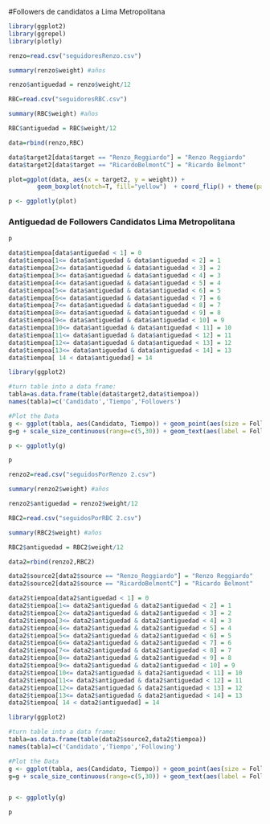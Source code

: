 
#Followers de candidatos a Lima Metropolitana

```r
library(ggplot2)
library(ggrepel)
library(plotly)
```

```r
renzo=read.csv("seguidoresRenzo.csv")
```

```r
summary(renzo$weight) #años
```

```r
renzo$antiguedad = renzo$weight/12
```


```r
RBC=read.csv("seguidoresRBC.csv")
```

```r
summary(RBC$weight) #años
```

```r
RBC$antiguedad = RBC$weight/12
```

```r
data=rbind(renzo,RBC)
```

```r
data$target2[data$target == "Renzo_Reggiardo"] = "Renzo Reggiardo"
data$target2[data$target == "RicardoBelmontC"] = "Ricardo Belmont"
```

```r
plot=ggplot(data, aes(x = target2, y = weight)) +
        geom_boxplot(notch=T, fill="yellow")  + coord_flip() + theme(panel.grid.minor = element_blank()) + ggtitle("") + ylab("Tiempo en Twitter (meses)") + xlab(NULL) 

p <- ggplotly(plot)
```

### Antiguedad de Followers Candidatos Lima Metropolitana

```r
p
```


```r
data$tiempoa[data$antiguedad < 1] = 0
data$tiempoa[1<= data$antiguedad & data$antiguedad < 2] = 1
data$tiempoa[2<= data$antiguedad & data$antiguedad < 3] = 2
data$tiempoa[3<= data$antiguedad & data$antiguedad < 4] = 3
data$tiempoa[4<= data$antiguedad & data$antiguedad < 5] = 4 
data$tiempoa[5<= data$antiguedad & data$antiguedad < 6] = 5 
data$tiempoa[6<= data$antiguedad & data$antiguedad < 7] = 6  
data$tiempoa[7<= data$antiguedad & data$antiguedad < 8] = 7  
data$tiempoa[8<= data$antiguedad & data$antiguedad < 9] = 8  
data$tiempoa[9<= data$antiguedad & data$antiguedad < 10] = 9 
data$tiempoa[10<= data$antiguedad & data$antiguedad < 11] = 10 
data$tiempoa[11<= data$antiguedad & data$antiguedad < 12] = 11 
data$tiempoa[12<= data$antiguedad & data$antiguedad < 13] = 12
data$tiempoa[13<= data$antiguedad & data$antiguedad < 14] = 13
data$tiempoa[ 14 < data$antiguedad] = 14
```


```r
library(ggplot2)                           

#turn table into a data frame:
tabla=as.data.frame(table(data$target2,data$tiempoa))
names(tabla)=c('Candidato','Tiempo','Followers')

#Plot the Data
g <- ggplot(tabla, aes(Candidato, Tiempo)) + geom_point(aes(size = Followers), colour = "green") +  xlab("") + ylab("") +theme(legend.position="none")
g=g + scale_size_continuous(range=c(5,30)) + geom_text(aes(label = Followers)) + theme(panel.grid.minor = element_blank()) + ylab("Tiempo en Twitter (years)") +ggtitle("Tiempo en Twitter de Followers")

p <- ggplotly(g)
```

```r
p
```



```r
renzo2=read.csv("seguidosPorRenzo 2.csv")
```

```r
summary(renzo2$weight) #años
```

```r
renzo2$antiguedad = renzo2$weight/12
```


```r
RBC2=read.csv("seguidosPorRBC 2.csv")
```

```r
summary(RBC2$weight) #años
```

```r
RBC2$antiguedad = RBC2$weight/12
```

```r
data2=rbind(renzo2,RBC2)
```

```r
data2$source2[data2$source == "Renzo_Reggiardo"] = "Renzo Reggiardo"
data2$source2[data2$source == "RicardoBelmontC"] = "Ricardo Belmont"
```

```r
data2$tiempoa[data2$antiguedad < 1] = 0
data2$tiempoa[1<= data2$antiguedad & data2$antiguedad < 2] = 1
data2$tiempoa[2<= data2$antiguedad & data2$antiguedad < 3] = 2
data2$tiempoa[3<= data2$antiguedad & data2$antiguedad < 4] = 3
data2$tiempoa[4<= data2$antiguedad & data2$antiguedad < 5] = 4 
data2$tiempoa[5<= data2$antiguedad & data2$antiguedad < 6] = 5 
data2$tiempoa[6<= data2$antiguedad & data2$antiguedad < 7] = 6  
data2$tiempoa[7<= data2$antiguedad & data2$antiguedad < 8] = 7  
data2$tiempoa[8<= data2$antiguedad & data2$antiguedad < 9] = 8  
data2$tiempoa[9<= data2$antiguedad & data2$antiguedad < 10] = 9 
data2$tiempoa[10<= data2$antiguedad & data2$antiguedad < 11] = 10 
data2$tiempoa[11<= data2$antiguedad & data2$antiguedad < 12] = 11 
data2$tiempoa[12<= data2$antiguedad & data2$antiguedad < 13] = 12
data2$tiempoa[13<= data2$antiguedad & data2$antiguedad < 14] = 13
data2$tiempoa[ 14 < data2$antiguedad] = 14
```

```r
library(ggplot2)                           

#turn table into a data frame:
tabla=as.data.frame(table(data2$source2,data2$tiempoa))
names(tabla)=c('Candidato','Tiempo','Following')

#Plot the Data
g <- ggplot(tabla, aes(Candidato, Tiempo)) + geom_point(aes(size = Following), colour = "green") +  xlab("") + ylab("") +theme(legend.position="none")
g=g + scale_size_continuous(range=c(5,30)) + geom_text(aes(label = Following)) + theme(panel.grid.minor = element_blank()) + ylab("Tiempo en Twitter (years)")  +ggtitle("Tiempo en Twitter de Following")


p <- ggplotly(g)
```

```r
p
```



